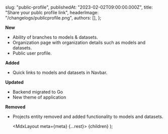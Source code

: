 
  slug: "public-profile",
  publishedAt: "2023-02-02T09:00:00.000Z",
  title: "Share your publc profile link",
  headerImage: "/changelogs/publicprofile.png",
  authors: [],
};

**New**

- Ability of branches to models & datasets.
- Organization page with organization details such as models and datasets.
- Public user profile.

**Added**

- Quick links to models and datasets in Navbar.

**Updated**

- Backend migrated to Go
- New theme of application

**Removed**

- Projects entity removed and added functionality to models and datasets.

  <MdxLayout meta={meta} {...rest}>
    {children}
  </MdxLayout>
);
